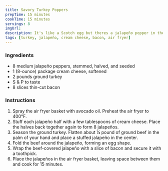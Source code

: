 ```yaml
---
title: Savory Turkey Poppers
prepTime: 15 minutes
cookTime: 15 minutes
servings: 8
imgUrl:
description: It's like a Scotch egg but theres a jalapeño popper in the middle and it's wrapped in bacon. Healthy. As. Fuck.
tags: [turkey, jalapeño, cream cheese, bacon, air fryer]
---
```


### Ingredients

- 8 medium jalapeño peppers, stemmed, halved, and seeded
- 1 (8-ounce) package cream cheese, softened
- 2 pounds ground turkey
- S & P to taste
- 8 slices thin-cut bacon

### Instructions

1. Spray the air fryer basket with avocado oil. Preheat the air fryer to 400°F.
1. Stuff each jalapeño half with a few tablespoons of cream cheese. Place the halves back together again to form 8 jalapeños.
1. Season the ground turkey. Flatten about ¼ pound of ground beef in the palm of your hand and place a stuffed jalapeño in the center.
1. Fold the beef around the jalapeño, forming an egg shape.
1. Wrap the beef-covered jalapeño with a slice of bacon and secure it with a toothpick.
1. Place the jalapeños in the air fryer basket, leaving space between them and cook for 15 minutes.
